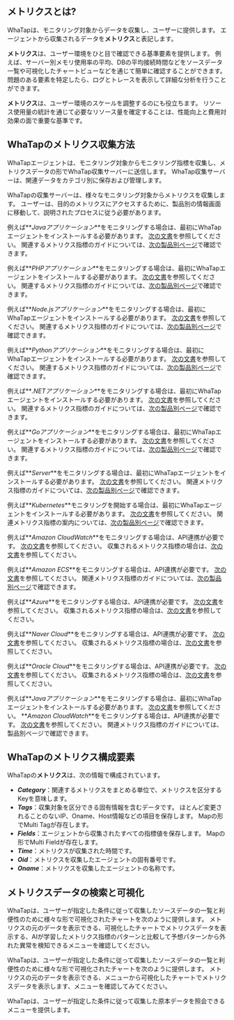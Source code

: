 ## メトリクスとは?

WhaTapは、モニタリング対象からデータを収集し、ユーザーに提供します。 エージェントから収集されるデータを**メトリクス**と表記します。 

**メトリクス**は、ユーザー環境をひと目で確認できる基準要素を提供します。 例えば、サーバー別メモリ使用率の平均、DBの平均接続時間などをソースデータ一覧や可視化したチャートビューなどを通じて簡単に確認することができます。 問題のある要素を特定したら、ログとトレースを表示して詳細な分析を行うことができます。 

**メトリクス**は、ユーザー環境のスケールを調整するのにも役立ちます。 リソース使用量の統計を通じて必要なリソース量を確定することは、性能向上と費用対効果の面で重要な基準です。

## WhaTapのメトリクス収集方法

<div style={{textAlign: 'center'}}>

<ImgLang img='metrics-overview.png' desc='Metrics overview' />

</div>

WhaTapエージェントは、モニタリング対象からモニタリング指標を収集し、メトリクスデータの形でWhaTap収集サーバーに送信します。 WhaTap収集サーバーは、関連データをカテゴリ別に保存および管理します。 

WhaTapの収集サーバーは、様々なモニタリング対象からメトリクスを収集します。 ユーザーは、目的のメトリクスにアクセスするために、製品別の情報画面に移動して、説明されたプロセスに従う必要があります。 

<InDoc product='java'>

例えば**_Javaアプリケーション_**をモニタリングする場合は、最初にWhaTapエージェントをインストールする必要があります。 [次の文書](install-agent)を参照してください。 関連するメトリクス指標のガイドについては、[次の製品別ページ](metrics-app)で確認できます。

</InDoc>

<InDoc product='php'>

例えば**_PHPアプリケーション_**をモニタリングする場合は、最初にWhaTapエージェントをインストールする必要があります。 [次の文書](install-agent)を参照してください。 関連するメトリクス指標のガイドについては、[次の製品別ページ](metrics-app)で確認できます。

</InDoc>

<InDoc product='nodejs'>

例えば**_Node.jsアプリケーション_**をモニタリングする場合は、最初にWhaTapエージェントをインストールする必要があります。 [次の文書](install-agent)を参照してください。 関連するメトリクス指標のガイドについては、[次の製品別ページ](metrics-app)で確認できます。

</InDoc>

<InDoc product='python'>

例えば**_Pythonアプリケーション_**をモニタリングする場合は、最初にWhaTapエージェントをインストールする必要があります。 [次の文書](install-agent)を参照してください。 関連するメトリクス指標のガイドについては、[次の製品別ページ](metrics-app)で確認できます。

</InDoc>

<InDoc product='dotnet'>

例えば**_.NETアプリケーション_**をモニタリングする場合は、最初にWhaTapエージェントをインストールする必要があります。 [次の文書](install-agent)を参照してください。 関連するメトリクス指標のガイドについては、[次の製品別ページ](metrics-app)で確認できます。

</InDoc>

<InDoc product='golang'>

例えば**_Goアプリケーション_**をモニタリングする場合は、最初にWhaTapエージェントをインストールする必要があります。 [次の文書](install-agent)を参照してください。 関連するメトリクス指標のガイドについては、[次の製品別ページ](metrics-app)で確認できます。

</InDoc>

<InDoc product='server'>

例えば**_Server_**をモニタリングする場合は、最初にWhaTapエージェントをインストールする必要があります。 [次の文書](install-agent)を参照してください。 関連メトリクス指標のガイドについては、[次の製品別ページ](metrics-server)で確認できます。

</InDoc>

<InDoc product='kubernetes'>

例えば**_Kubernetes_**モニタリングを開始する場合は、最初にWhaTapエージェントをインストールする必要があります。 [次の文書](install)を参照してください。 関連メトリクス指標の案内については、[次の製品別ページ](metrics-kubernetes)で確認できます。

</InDoc>

<InDoc product='amazon-cloudwatch'>

例えば**_Amazon CloudWatch_**をモニタリングする場合は、API連携が必要です。 [次の文書](../amazon-cloudwatch/install-agent)を参照してください。 収集されるメトリクス指標の場合は、[次の文書](https://docs.aws.amazon.com/ko_kr/AmazonCloudWatch/latest/monitoring/aws-services-cloudwatch-metrics.html)を参照してください。

</InDoc>

<InDoc product='amazon-ecs'>

例えば**_Amazon ECS_**をモニタリングする場合は、API連携が必要です。 [次の文書](install-agent)を参照してください。 関連メトリクス指標のガイドについては、[次の製品別ページ](dashboard)で確認できます。

</InDoc>

<InDoc product='azure'>

例えば**_Azure_**をモニタリングする場合は、API連携が必要です。 [次の文書](install-agent)を参照してください。 収集されるメトリクス指標の場合は、[次の文書](https://learn.microsoft.com/ko-kr/azure/azure-monitor/essentials/metrics-supported)を参照してください。

</InDoc>

<InDoc product='ncloud'>

例えば**_Naver Cloud_**をモニタリングする場合は、API連携が必要です。 [次の文書](install-agent)を参照してください。 収集されるメトリクス指標の場合は、[次の文書](https://api.ncloud-docs.com/docs/management-cloudinsight-productinfo)を参照してください。

</InDoc>

<InDoc product='oracle-cloud'>

例えば**_Oracle Cloud_**をモニタリングする場合は、API連携が必要です。 [次の文書](install-agent)を参照してください。 収集されるメトリクス指標の場合は、[次の文書](https://docs.oracle.com/en-us/iaas/Content/Monitoring/Concepts/monitoringoverview.htm#SupportedServices)を参照してください。

</InDoc>

<InDoc product='metrics'>

例えば**_Javaアプリケーション_**をモニタリングする場合は、最初にWhaTapエージェントをインストールする必要があります。 [次の文書](../java/install-agent)を参照してください。 **_Amazon CloudWatch_**をモニタリングする場合は、API連携が必要です。 [次の文書](../amazon-cloudwatch/install-agent)を参照してください。 関連メトリクス指標のガイドについては、製品別ページで確認できます。

</InDoc>

## WhaTapのメトリクス構成要素

WhaTapの**メトリクス**は、次の情報で構成されています。

- **_Category_**：関連するメトリクスをまとめる単位で、メトリクスを区分するKeyを意味します。
- **_Tags_**：収集対象を区分できる固有情報を含むデータです。 ほとんど変更されることのないIP、Oname、Host情報などの項目を保存します。 Mapの形でMulti Tagが存在します。
- **_Fields_**：エージェントから収集されたすべての指標値を保存します。 Mapの形でMulti Fieldが存在します。
- **_Time_**：メトリクスが収集された時間です。
- **_Oid_**：メトリクスを収集したエージェントの固有番号です。
- **_Oname_**：メトリクスを収集したエージェントの名称です。

## メトリクスデータの検索と可視化

<Xclude product='browser,npm'>

WhaTapは、ユーザーが指定した条件に従って収集したソースデータの一覧と利便性のために様々な形で可視化されたチャートを次のように提供します。 メトリクスの元のデータを表示できる<Cmdname sid="tag_count" className="uitext" />、可視化したチャートでメトリクスデータを表示する<Cmdname sid="tag_count_chart" className="uitext" />、AIが学習したメトリクス指標のパターンと比較して予想パターンから外れた異常を検知できる<Cmdname sid="tag_count_anomaly_detection" className="uitext" />メニューを確認してください。

<ImgLang img='metrics-views.png' desc='メトリクスビュー' className='noneborder' />

</Xclude>

<InDoc product='browser'>

WhaTapは、ユーザーが指定した条件に従って収集したソースデータの一覧と利便性のために様々な形で可視化されたチャートを次のように提供します。 メトリクスの元のデータを表示できる<Cmdname sid="tag_count" className="uitext" />、メニューから可視化したチャートでメトリクスデータを表示します<Cmdname sid="tag_count_chart" className="uitext" />、メニューを確認してみてください。

</InDoc>

<InDoc product='npm'>

WhaTapは、ユーザーが指定した条件に従って収集した原本データを照会できる<Cmdname sid="tag_count" className="uitext" />メニューを提供します。

</InDoc>
